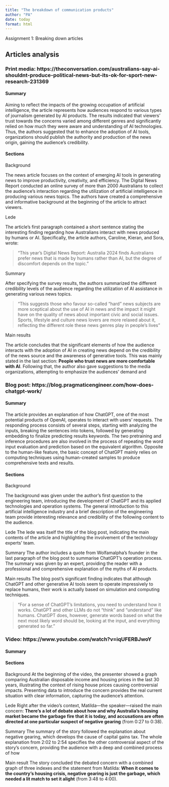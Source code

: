 ```yaml
---
title: "The breakdown of communication products"
author: "PA"
date: today
format: html
---
```


Assignment 1: Breaking down articles

## Articles analysis

### Print media: https://theconversation.com/australians-say-ai-shouldnt-produce-political-news-but-its-ok-for-sport-new-research-231369

#### Summary
Aiming to reflect the impacts of the growing occupation of artificial intelligence, the article represents how audiences respond to various types of journalism generated by AI products. The results indicated that viewers' trust towards the concerns varied among different genres and significantly relied on how much they were aware and understanding of AI technologies. Thus, the authors suggested that to enhance the adoption of AI tools, organizations should publish the authority and production of the news origin, gaining the audience’s credibility. 

#### Sections
Background

The news article focuses on the context of emerging AI tools in generating news to improve productivity, creativity, and efficiency. The Digital News Report conducted an online survey of more than 2000 Australians to collect the audience’s interaction regarding the utilization of artificial intelligence in producing various news topics. The authors have created a comprehensive and informative background at the beginning of the article to attract viewers. 

Lede 

The article's first paragraph contained a short sentence stating the interesting finding regarding how Australians interact with news produced by humans or AI. Specifically, the article authors, Caroline, Kieran, and Sora, wrote: 

> “This year’s Digital News Report: Australia 2024 finds Australians prefer news that is made by humans rather than AI, but the degree of discomfort depends on the topic.”

Summary

After specifying the survey results, the authors summarized the different credibility levels of the audience regarding the utilization of AI assistance in generating various news topics.  

> “This suggests those who favour so-called “hard” news subjects are more sceptical about the use of AI in news and the impact it might have on the quality of news about important civic and social issues. Sports, lifestyle and culture news lovers are more relaxed about it, reflecting the different role these news genres play in people’s lives”


Main results 

The article concludes that the significant elements of how the audience interacts with the adoption of AI in creating news depend on the credibility of the news source and the awareness of generative tools. This was mainly stated in the last section: **People who trust news are more comfortable with AI**. Following that, the author also gave suggestions to the media organizations, attempting to emphasize the audiences’ demand and 

### Blog post: https://blog.pragmaticengineer.com/how-does-chatgpt-work/
#### Summary
The article provides an explanation of how ChatGPT, one of the most potential products of OpenAI, operates to interact with users’ requests. The responding process consists of several steps, starting with analyzing the inputs, breaking the sentences into tokens, followed by generating embedding to finalize predicting results keywords. The two pretraining and inference procedures are also involved in the process of repeating the word input evaluation and prediction based on the equivalent algorithm. Opposite to the human-like feature, the basic concept of ChatGPT mainly relies on computing techniques using human-created samples to produce comprehensive texts and results. 

#### Sections
Background

The background was given under the author's first question to the engineering team, introducing the development of ChatGPT and its applied technologies and operation systems. The general introduction to this artificial intelligence industry and a brief description of the engineering team provide interesting relevance and credibility of the following content to the audience. 


Lede 
The lede was itself the title of the blog post, indicating the main contents of the article and highlighting the involvement of the technology experts’ team. 


Summary
The author includes a quote from Wolfamalpha’s founder in the last paragraph of the blog post to summarise ChatGPT's operation process. The summary was given by an expert, providing the reader with a professional and comprehensive explanation of the myths of AI products. 


Main results
The blog post's significant finding indicates that although ChatGPT and other generative AI tools seem to operate impressively to replace humans, their work is actually based on simulation and computing techniques. 

> “For a sense of ChatGPT’s limitations, you need to understand how it works. ChatGPT and other LLMs do not “think” and “understand” like humans. ChatGPT does, however, generate words based on what the next most likely word should be, looking at the input, and everything generated so far.”

### Video: https://www.youtube.com/watch?v=iqUFERBJwoY
#### Summary

#### Sections
Background
At the beginning of the video, the presenter showed a graph comparing Australian disposable income and housing prices in the last 30 years, illustrating the context of rising house prices causing controversial impacts. Presenting data to introduce the concern provides the real current situation with clear information, capturing the audience’s attention. 


Lede
Right after the video's context, Matilda—the speaker—raised the main concern: **There's a lot of debate about how and why Australia's housing market became the garbage fire that it is today, and accusations are often directed at one particular suspect of negative gearing** (from 0:27 to 0:38). 


Summary
The summary of the story followed the explanation about negative gearing, which develops the cause of capital gains tax. The whole explanation from 2:02 to 2:54 specifies the other controversial aspect of the story’s concern, providing the audience with a deep and combined process of how 


Main result
The story concluded the debated concern with a combined graph of three indexes and the statement from Matilda: **When it comes to the country's housing crisis, negative gearing is just the garbage, which needed a lit match to set it alight** (from 3:48 to 4:00). 
